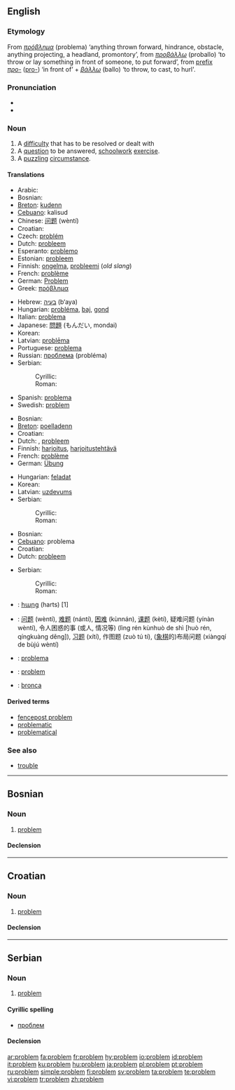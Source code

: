 {{see|Problem}}
==English==
{{wikipedia}}
===Etymology===
From {{AGr.}} ''[[πρόβλημα]]'' (problema) ‘anything thrown forward, hindrance, obstacle, anything projecting, a headland, promontory’, from ''[[προβάλλω]]'' (proballo) ‘to throw or lay something in front of someone, to put forward’, from [[prefix]] ''[[προ-]]'' ([[pro-]]) ‘in front of’ + ''[[βάλλω]]'' (ballo) ‘to throw, to cast, to hurl'.

===Pronunciation===
* {{IPA|/pɹɒbləm/}}
* {{audio|en-us-problem.ogg|Audio (US)}}

===Noun===
{{en-noun}}

# A [[difficulty]] that has to be resolved or dealt with
# A [[question]] to be answered, [[schoolwork]] [[exercise]].
# A [[puzzle|puzzling]] [[circumstance]].

====Translations====
{{trans-top|difficulty}}
*Arabic: {{Arab|[[مشكلة]]}} {{IPAchar|(múškila)}} {{f}}
*Bosnian: {{t|bs|problem|m}}
*[[Breton]]: [[kudenn]] {{f}}
*[[Cebuano]]: kalisud
*Chinese: [[问题]] (wèntí)
*Croatian: {{t|hr|problem|m}}
*Czech: [[problém]] {{m}}
*Dutch: [[probleem#Dutch|probleem]] {{n}}
*Esperanto: [[problemo]]
*Estonian: [[probleem#Estonian|probleem]]
*Finnish: [[ongelma]], [[probleemi]] (''old slang'')
*French: [[problème]] {{m}}
*German: [[Problem]] {{n}}
*Greek: [[πρόβλημα]] {{n}}
{{trans-mid}}
*Hebrew: [[בעיה]] (b‘aya) {{f}}
*Hungarian: [[probléma]], [[baj]], [[gond]]
*Italian: [[problema]] {{m}}
*Japanese: [[問題]] (もんだい, mondai)
*Korean: {{ko-inline|문제|munje}}
*Latvian: [[problēma]] {{f}}
*Portuguese: [[problema#Portuguese|problema]] {{m}}
*Russian: [[проблема]] (probléma) {{f}}
*Serbian:
*:Cyrillic: {{t|sr|проблем|m}}
*:Roman: {{t|sr|problem|m}}
*Spanish: [[problema#Spanish|problema]] {{m}}
*Swedish: [[#Swedish|problem]] {{c}}
{{trans-bottom}}

{{trans-top|schoolwork exercise}}
*Bosnian: {{t|bs|problem|m}}
*[[Breton]]: [[poelladenn]] {{f}}
*Croatian: {{t|hr|problem|m}}
*Dutch: {{t+|nl|oefening}} {{f}}, [[probleem#Dutch|probleem]] {{n}}
*Finnish: [[harjoitus]], [[harjoitustehtävä]]
*French: [[problème]] {{m}}
*German: [[Übung]] {{f}}
{{trans-mid}}
*Hungarian: [[feladat]]
*Korean: {{ko-inline|문제|munje}}
*Latvian: [[uzdevums]] {{m}}
*Serbian:
*:Cyrillic: {{t|sr|проблем|m}}
*:Roman: {{t|sr|problem|m}}
{{trans-bottom}}

{{trans-top|puzzling circumstance}}
*Bosnian: {{t|bs|problem|m}}
*[[Cebuano]]: problema
*Croatian: {{t|hr|problem|m}}
*Dutch: [[probleem#Dutch|probleem]] {{n}}
{{trans-mid}}
*Serbian:
*:Cyrillic: {{t|sr|проблем|m}}
*:Roman: {{t|sr|problem|m}}
{{trans-bottom}}

{{checktrans}}
{{trans-top|Translations to be categorized}}
*{{ttbc|Armenian}}: [[հարց]] (harts) [1]
*{{ttbc|Chinese}}: [[问题]] (wèntí), [[难题]] (nántí), [[困难]] (kùnnán), [[课题]] (kètí), 疑难问题 (yínàn wèntí), 令人困惑的事 (或人, 情况等) (lìng rén kùnhuò de shì [huò rén, qíngkuàng děng]), [[习题]] (xítí), 作图题 (zuò tú tí), ([[象棋]]的)布局问题 (xiàngqí de bùjú wèntí)
*{{ttbc|Italian}}: [[problema#Italian|problema]] {{m}}
{{trans-mid}}
*{{ttbc|Polish}}: [[problem#Polish|problem]] {{m}}
*{{ttbc|Spanish}}: [[bronca]] {{f}} {{italbrac|Mexico}}
{{trans-bottom}}

====Derived terms====
* [[fencepost problem]]
* [[problematic]]
* [[problematical]]

===See also===
* [[trouble]]

----

==Bosnian==

===Noun===
{{bs-noun|g=m|problemi}}

# [[#English|problem]]

====Declension====
{{bs-decl-noun
|problem|problemi
|problema|problema
|problemu|problemima
|problem|probleme
|probleme|problemi
|problemom|problemima
|problemu|problemima
}}

----

==Croatian==

===Noun===
{{hr-noun|g=m|problemi}}

# [[#English|problem]]

====Declension====
{{hr-decl-noun
|problem|problemi
|problema|problema
|problemu|problemima
|problem|probleme
|probleme|problemi
|problemu|problemima
|problemom|problemima
}}

----

==Serbian==

===Noun===
{{sr-noun|g=m|problemi}}

# [[#English|problem]]

====Cyrillic spelling====
*[[проблем]]

====Declension====
{{sr-decl-noun
|problem|problemi
|problema|problema
|problemu|problemima
|problem|probleme
|probleme|problemi
|problemom|problemima
|problemu|problemima
}}

[[ar:problem]]
[[fa:problem]]
[[fr:problem]]
[[hy:problem]]
[[io:problem]]
[[id:problem]]
[[it:problem]]
[[ku:problem]]
[[hu:problem]]
[[ja:problem]]
[[pl:problem]]
[[pt:problem]]
[[ru:problem]]
[[simple:problem]]
[[fi:problem]]
[[sv:problem]]
[[ta:problem]]
[[te:problem]]
[[vi:problem]]
[[tr:problem]]
[[zh:problem]]